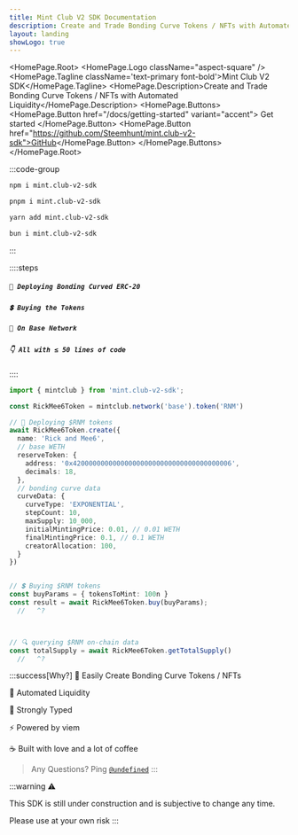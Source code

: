 ```yaml
---
title: Mint Club V2 SDK Documentation
description: Create and Trade Bonding Curve Tokens / NFTs with Automated Liquidity
layout: landing
showLogo: true
---
```



<HomePage.Root>
  <HomePage.Logo className="aspect-square" />
  <HomePage.Tagline className='text-primary font-bold'>Mint Club V2 SDK</HomePage.Tagline>
  <HomePage.Description>Create and Trade Bonding Curve Tokens / NFTs with Automated Liquidity</HomePage.Description>
   <HomePage.Buttons>
    <HomePage.Button href="/docs/getting-started" variant="accent">
      Get started
    </HomePage.Button>
    <HomePage.Button href="https://github.com/Steemhunt/mint.club-v2-sdk">GitHub</HomePage.Button>
  </HomePage.Buttons>
</HomePage.Root>

:::code-group

```bash [npm]
npm i mint.club-v2-sdk
```

```bash [pnpm]
pnpm i mint.club-v2-sdk
```

```bash [yarn]
yarn add mint.club-v2-sdk
```

```bash [bun]
bun i mint.club-v2-sdk
```

:::


::::steps
##### `🚀 Deploying Bonding Curved ERC-20` 

##### `💲 Buying the Tokens`

##### `🔵 On Base Network`  

##### `👇 All with ≤ 50 lines of code`
::::


```ts twoslash [example.ts]
import { mintclub } from 'mint.club-v2-sdk';

const RickMee6Token = mintclub.network('base').token('RNM')

// 🚀 Deploying $RNM tokens
await RickMee6Token.create({
  name: 'Rick and Mee6',
  // base WETH 
  reserveToken: {
    address: '0x4200000000000000000000000000000000000006', 
    decimals: 18, 
  }, 
  // bonding curve data
  curveData: {
    curveType: 'EXPONENTIAL', 
    stepCount: 10,
    maxSupply: 10_000,
    initialMintingPrice: 0.01, // 0.01 WETH 
    finalMintingPrice: 0.1, // 0.1 WETH
    creatorAllocation: 100,
  }
})


// 💲 Buying $RNM tokens
const buyParams = { tokensToMint: 100n }
const result = await RickMee6Token.buy(buyParams);
  //   ^? 



// 🔍 querying $RNM on-chain data
const totalSupply = await RickMee6Token.getTotalSupply()
  //   ^? 


```

:::success[Why?]
🧃 Easily Create Bonding Curve Tokens / NFTs 

🤤 Automated Liquidity

💪 Strongly Typed

⚡ Powered by viem

☕ Built with love and a lot of coffee

> Any Questions? Ping [`@undefined`](https://warpcast.com/undefined)
:::



:::warning
⚠️ 

This SDK is still under construction and is subjective to change any time. 

Please use at your own risk
:::
